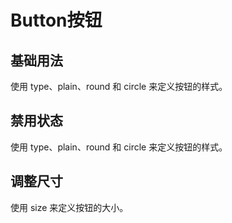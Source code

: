 # Button按钮

## 基础用法

使用 type、plain、round 和 circle 来定义按钮的样式。
<ComponentPreview name="button" demo="basic"/>

## 禁用状态

使用 type、plain、round 和 circle 来定义按钮的样式。
<ComponentPreview name="button" demo="disabled"/>

## 调整尺寸

使用 size 来定义按钮的大小。
<ComponentPreview name="button" demo="size"/>
